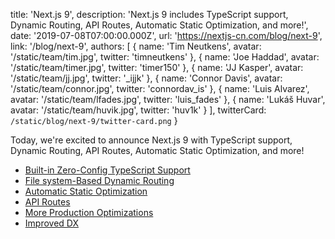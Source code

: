   title: 'Next.js 9',
  description:
    'Next.js 9 includes TypeScript support, Dynamic Routing, API Routes, Automatic Static Optimization, and more!',
  date: '2019-07-08T07:00:00.000Z',
  url: 'https://nextjs-cn.com/blog/next-9',
  link: '/blog/next-9',
  authors: [
    {
      name: 'Tim Neutkens',
      avatar: '/static/team/tim.jpg',
      twitter: 'timneutkens'
    },
    {
      name: 'Joe Haddad',
      avatar: '/static/team/timer.jpg',
      twitter: 'timer150'
    },
    {
      name: 'JJ Kasper',
      avatar: '/static/team/jj.jpg',
      twitter: '_ijjk'
    },
    {
      name: 'Connor Davis',
      avatar: '/static/team/connor.jpg',
      twitter: 'connordav_is'
    },
    {
      name: 'Luis Alvarez',
      avatar: '/static/team/lfades.jpg',
      twitter: 'luis_fades'
    },
    {
      name: 'Lukáš Huvar',
      avatar: '/static/team/huvik.jpg',
      twitter: 'huv1k'
    }
  ],
  twitterCard: `/static/blog/next-9/twitter-card.png`
}

Today, we're excited to announce Next.js 9 with TypeScript support, Dynamic Routing, API Routes, Automatic Static Optimization, and more!

- [Built-in Zero-Config TypeScript Support](#built-in-zero-config-typescript-support)
- [File system-Based Dynamic Routing](#dynamic-route-segments)
- [Automatic Static Optimization](#automatic-static-optimization)
- [API Routes](#api-routes)
- [More Production Optimizations](#production-optimizations)
- [Improved DX](#developer-experience-improvements)
